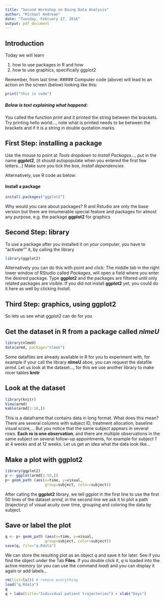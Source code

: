 ```yaml
---
title: "Second Workshop on Doing Data Analysis"
author: "Michael Andreae"
date: "Tuesday, February 17, 2016"
output: pdf_document
---
```


## Introduction

Today we will learn 

1. how to use packages in R and how 
2. how to use graphics, specifically ggplot2

Remember, from last time:
##### Computer code (above) will lead to an action on the screen (below) looking like this:
```r
print("this is code")
```

##### Below is text explaining what happend: 

You called the function $print$ and it printed the string between the brackets. Try printing hello world..., note what is printed needs to be between the brackets and if it is a string in double quotation marks.

## First Step: installing a package

Use the mouse to point at *Tools* dropdown to *Install Packages...*, put in the name **ggplot2**, (it should autopopulate when you entered the first few letters...) Make sure you tick the box, *Install dependencies*

Alternatively, use R code as below:

#### Install a package
```r
install.packages("ggplot2")
```

Why would you care about packages? R and Rstudio are only the base version but there are innumerable special feature and packages for almost any purpose, e.g. the package **ggplot2** for graphics

## Second Step: library
To use a package after you installed it on your computer, you have to "activate"" it, by calling the library 

```r
library(ggplot2)
```

Alternatively you can do this with point and click: The middle tab in the right lower window of RStudio called *Packages*, will open a field where you enter the desired package. Type **ggplot2** and the packages are filtered until only related packages are visible. If you did not install **ggplot2** yet, you could do it here as well by clicking *Install*.

## Third Step: graphics, using ggplot2
So lets us see what ggplot2 can do for you

## Get the dataset in R from a package called *nlmeU*
```r
library(nlmeU)
data(armd, package="nlmeU")
```

Some datafiles are already available in R for you to experiment with, for example if your call the library **nlmeU** aboe, you can request the datafile *armd*. Let us look at the dataset..., for this we use another library to make nicer tables **knitr**

## Look at the dataset
```r
library(knitr)
View(armd)
kable(armd[1:10,])
```

This is a dataframe that contains data in long format. What does this mean? There are several columns with subject ID, treatment allocation, baseline visual score,... But you notice that the same subject appears in several rows. **Each ro is one observation**, and there are multiple observations in the same subject on several follow-up appointments, for example for subject *1* at 4 weeks and at 12 weeks. Let us get an idea what the data look like...

## Make a plot with ggplot2 
```r
library(ggplot2)
p <- ggplot(armd[1:50,])
p+ geom_path (aes(x=time, y=visual, 
                  group=subject, color=subject)) 
```

After calling the **ggplot2** library, we tell ggplot in the first line to use the first 50 lines of the dataset *armd*, in the second line we ask it to plot a path (trajectory) of visual acuity over time, grouping and coloring the data by subject.

## Save or label the plot
```r
q <- p+ geom_path (aes(x=time, y=visual, 
                  group=subject, color=subject)) 
save(q, file="q.Rdata")
```

We can store the resulting plot as an object *q* and save it for later. See if you find the object under the Tab **Files**. If you double click it, *q* is loaded into the active memory (or you can use the command *load*) and you can display it again or add labels...

```r
rm(list=ls()) # remove everything
load("q.Rdata")
q
q + labs(title="Individual patient trajectories") + xlab("Days")
```
